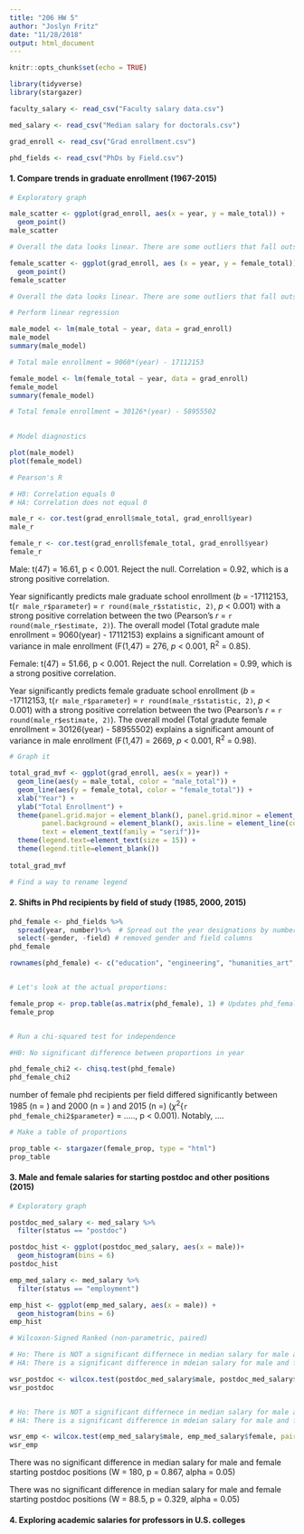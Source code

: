 ```yaml
---
title: "206 HW 5"
author: "Joslyn Fritz"
date: "11/28/2018"
output: html_document
---
```


```r
knitr::opts_chunk$set(echo = TRUE)
```

```r

library(tidyverse)
library(stargazer)

faculty_salary <- read_csv("Faculty salary data.csv")

med_salary <- read_csv("Median salary for doctorals.csv")

grad_enroll <- read_csv("Grad enrollment.csv")

phd_fields <- read_csv("PhDs by Field.csv")

```


#### 1. Compare trends in graduate enrollment (1967-2015)

```r

# Exploratory graph

male_scatter <- ggplot(grad_enroll, aes(x = year, y = male_total)) +
  geom_point()
male_scatter

# Overall the data looks linear. There are some outliers that fall outside of linear, but I think a linear regression is ok

female_scatter <- ggplot(grad_enroll, aes (x = year, y = female_total)) +
  geom_point()
female_scatter

# Overall the data looks linear. There are some outliers that fall outside of linear, but I think a linear regression is ok

```

```r

# Perform linear regression

male_model <- lm(male_total ~ year, data = grad_enroll)
male_model
summary(male_model)

# Total male enrollment = 9060*(year) - 17112153 

female_model <- lm(female_total ~ year, data = grad_enroll)
female_model
summary(female_model)

# Total female enrollment = 30126*(year) - 58955502
  
```

```r

# Model diagnostics 

plot(male_model)
plot(female_model)

```

```r

# Pearson's R

# H0: Correlation equals 0
# HA: Correlation does not equal 0

male_r <- cor.test(grad_enroll$male_total, grad_enroll$year)
male_r

female_r <- cor.test(grad_enroll$female_total, grad_enroll$year)
female_r

```

Male: t(47) = 16.61, p < 0.001. Reject the null. Correlation = 0.92, which is a strong positive correlation.

Year significantly predicts male graduate school enrollment (*b* = -17112153, t(`r male_r$parameter`) = `r round(male_r$statistic, 2)`, *p* < 0.001) with a strong positive correlation between the two (Pearson's *r* = `r round(male_r$estimate, 2)`). The overall model (Total gradute male enrollment = 9060(year) - 17112153) explains a significant amount of variance in male enrollment (F(1,47) = 276, *p* < 0.001, R^2^ = 0.85).

Female: t(47) = 51.66, p < 0.001. Reject the null. Correlation = 0.99, which is a strong positive correlation.

Year significantly predicts female graduate school enrollment (*b* = -17112153, t(`r male_r$parameter`) = `r round(male_r$statistic, 2)`, *p* < 0.001) with a strong positive correlation between the two (Pearson's *r* = `r round(male_r$estimate, 2)`). The overall model (Total gradute female enrollment = 30126(year) - 58955502) explains a significant amount of variance in male enrollment (F(1,47) = 2669, *p* < 0.001, R^2^ = 0.98).

```r

# Graph it

total_grad_mvf <- ggplot(grad_enroll, aes(x = year)) + 
  geom_line(aes(y = male_total, color = "male_total")) +
  geom_line(aes(y = female_total, color = "female_total")) +
  xlab("Year") +
  ylab("Total Enrollment") +
  theme(panel.grid.major = element_blank(), panel.grid.minor = element_blank(),
        panel.background = element_blank(), axis.line = element_line(colour = "black"), 
        text = element_text(family = "serif"))+
  theme(legend.text=element_text(size = 15)) +
  theme(legend.title=element_blank()) 
  
total_grad_mvf

# Find a way to rename legend

```


#### 2. Shifts in Phd recipients by field of study (1985, 2000, 2015)

```r

phd_female <- phd_fields %>% 
  spread(year, number)%>%  # Spread out the year designations by number
  select(-gender, -field) # removed gender and field columns
phd_female

rownames(phd_female) <- c("education", "engineering", "humanities_art", "physical_earth") # Change row names in df such that only numbers exist in the center


# Let's look at the actual proportions:

female_prop <- prop.table(as.matrix(phd_female), 1) # Updates phd_female to a matrix for it to work in prop.table. The 1 is the margin over which to calculate proportion
female_prop


# Run a chi-squared test for independence

#H0: No significant difference between proportions in year

phd_female_chi2 <- chisq.test(phd_female)
phd_female_chi2

```


number of female phd recipients per field differed significantly between 1985 (n = ) and 2000 (n = ) and 2015 (n =) ($\chi^2${`r phd_female_chi2$parameter`} = ....., p < 0.001). Notably, ....

```r

# Make a table of proportions

prop_table <- stargazer(female_prop, type = "html")
prop_table

```


#### 3. Male and female salaries for starting postdoc and other positions (2015)

```r

# Exploratory graph

postdoc_med_salary <- med_salary %>%
  filter(status == "postdoc")

postdoc_hist <- ggplot(postdoc_med_salary, aes(x = male))+
  geom_histogram(bins = 6)
postdoc_hist

emp_med_salary <- med_salary %>% 
  filter(status == "employment")

emp_hist <- ggplot(emp_med_salary, aes(x = male)) +
  geom_histogram(bins = 6)
emp_hist

```

```r

# Wilcoxon-Signed Ranked (non-parametric, paired)

# Ho: There is NOT a significant differnece in median salary for male and female starting postdoc positions.
# HA: There is a significant difference in mdeian salary for male and female starting postdoc positions.

wsr_postdoc <- wilcox.test(postdoc_med_salary$male, postdoc_med_salary$female, paired = TRUE)
wsr_postdoc


# Ho: There is NOT a significant differnece in median salary for male and female starting non-postdoc positions.
# HA: There is a significant difference in mdeian salary for male and female starting non-postdoc positions.

wsr_emp <- wilcox.test(emp_med_salary$male, emp_med_salary$female, paired = TRUE)
wsr_emp

```
There was no significant difference in median salary for male and female starting postdoc positions (W = 180, p = 0.867, alpha = 0.05)

There was no significant difference in median salary for male and female starting postdoc positions (W = 88.5, p = 0.329, alpha = 0.05)

#### 4. Exploring academic salaries for professors in U.S. colleges

```r



```

